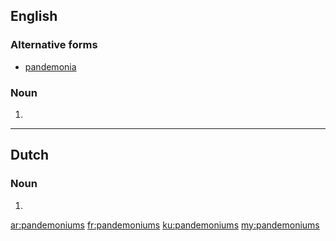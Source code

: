 ==English==

===Alternative forms===
* [[pandemonia]]

===Noun===
{{head|en|plural}}

# {{plural of|pandemonium|lang=en}}

----

==Dutch==

===Noun===
{{head|nl|noun plural form}}

# {{nl-noun form of|pl|pandemonium}}

[[ar:pandemoniums]]
[[fr:pandemoniums]]
[[ku:pandemoniums]]
[[my:pandemoniums]]